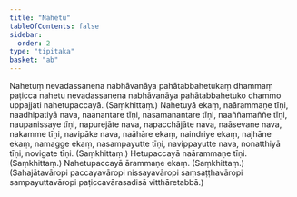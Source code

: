 ```yaml
---
title: "Nahetu"
tableOfContents: false
sidebar:
  order: 2
type: "tipitaka"
basket: "ab"
---
```



<DynamicBreadcrumb />

<Division number="300">

<Paragraph number="610">
Nahetuṃ nevadassanena nabhāvanāya pahātabbahetukaṃ dhammaṃ paṭicca nahetu nevadassanena nabhāvanāya pahātabbahetuko dhammo uppajjati nahetupaccayā. (Saṃkhittaṃ.)
</Paragraph>

</Division>
<Division number="301">

<Paragraph number="611">
Nahetuyā ekaṃ, naārammaṇe tīṇi, naadhipatiyā nava, naanantare tīṇi, nasamanantare tīṇi, naaññamaññe tīṇi, naupanissaye tīṇi, napurejāte nava, napacchājāte nava, naāsevane nava, nakamme tīṇi, navipāke nava, naāhāre ekaṃ, naindriye ekaṃ, najhāne ekaṃ, namagge ekaṃ, nasampayutte tīṇi, navippayutte nava, nonatthiyā tīṇi, novigate tīṇi. (Saṃkhittaṃ.)
</Paragraph>

<Paragraph number="612">
Hetupaccayā naārammaṇe tīṇi. (Saṃkhittaṃ.)
</Paragraph>

<Paragraph number="613">
Nahetupaccayā ārammaṇe ekaṃ. (Saṃkhittaṃ.)
</Paragraph>

<Paragraph number="614">
(Sahajātavāropi paccayavāropi nissayavāropi saṃsaṭṭhavāropi sampayuttavāropi paṭiccavārasadisā vitthāretabbā.)
</Paragraph>
</Division>